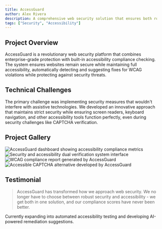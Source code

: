 ```yaml
---
title: AccessGuard
author: Alex Rivera
description: A comprehensive web security solution that ensures both robust protection and WCAG 2.1 Level AAA compliance for enterprise websites
tags: ["Security", "Accessibility"] 
---
```


## Project Overview

AccessGuard is a revolutionary web security platform that combines enterprise-grade protection with built-in accessibility compliance checking. The system ensures websites remain secure while maintaining full accessibility, automatically detecting and suggesting fixes for WCAG violations while protecting against security threats.


<BreakoutImage src="/projects/project-image-4.png" />

## Technical Challenges

The primary challenge was implementing security measures that wouldn't interfere with assistive technologies. We developed an innovative approach that maintains strict security while ensuring screen readers, keyboard navigation, and other accessibility tools function perfectly, even during security challenges like CAPTCHA verification.

## Project Gallery

<div class="grid grid-cols-1 gap-4 md:grid-cols-2">
  <Image
    src="/projects/project-image-3.png"
    alt="AccessGuard dashboard showing accessibility compliance metrics"
    width={1200}
    height={600}
    class="h-[250px] w-full rounded-lg object-cover"
  />
  <Image
    src="/projects/project-image-4.png"
    alt="Security and accessibility dual verification system interface"
    width={1200}
    height={600}
    class="h-[250px] w-full rounded-lg object-cover"
  />
  <Image
    src="/projects/project-image-5.png"
    alt="WCAG compliance report generated by AccessGuard"
    width={1200}
    height={600}
    class="h-[250px] w-full rounded-lg object-cover"
  />
  <Image
    src="/projects/project-image-6.png"
    alt="Accessible CAPTCHA alternative developed by AccessGuard"
    width={1200}
    height={600}
    class="h-[250px] w-full rounded-lg object-cover"
  />
</div>

## Testimonial

<BlockQuote author="Lisa Chen, Director of Digital Accessibility, Global Tech Solutions">
  AccessGuard has transformed how we approach web security. We no longer have to choose between robust security and
  accessibility - we get both in one solution, and our compliance scores have never been better.
</BlockQuote>

<BreakoutImage src="/projects/project-image-5.png" />

Currently expanding into automated accessibility testing and developing AI-powered remediation suggestions.
